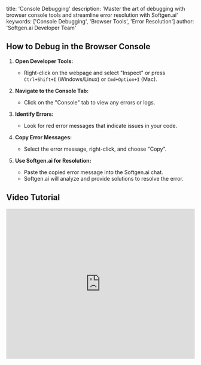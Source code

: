 title: 'Console Debugging'
description: 'Master the art of debugging with browser console tools and streamline error resolution with Softgen.ai'
keywords: ['Console Debugging', 'Browser Tools', 'Error Resolution']
author: 'Softgen.ai Developer Team'

## How to Debug in the Browser Console

1. **Open Developer Tools:**
   - Right-click on the webpage and select "Inspect" or press `Ctrl+Shift+I` (Windows/Linux) or `Cmd+Option+I` (Mac).

2. **Navigate to the Console Tab:**
   - Click on the "Console" tab to view any errors or logs.

3. **Identify Errors:**
   - Look for red error messages that indicate issues in your code.

4. **Copy Error Messages:**
   - Select the error message, right-click, and choose "Copy".

5. **Use Softgen.ai for Resolution:**
   - Paste the copied error message into the Softgen.ai chat.
   - Softgen.ai will analyze and provide solutions to resolve the error.

## Video Tutorial

<iframe
  width="100%"
  height="400"
  src="https://www.youtube.com/embed/OMXwiU5lpwo"
  title="Console Debugging Tutorial"
  frameBorder="0"
  allow="accelerometer; autoplay; clipboard-write; encrypted-media; gyroscope; picture-in-picture"
  allowFullScreen
></iframe>
